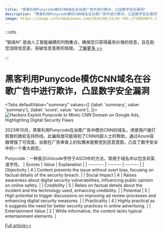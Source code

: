 ```yaml
---
title: "黑客利用Punycode模仿CNN域名在谷歌广告中进行欺诈，凸显数字安全漏洞"
description: "黑客利用Punycode模仿CNN域名在谷歌广告中进行欺诈，凸显数字安全漏洞"
image: https://image.informedainews.com/2024/06/21/Ar-VH1-1718958071-2.jpg
---
```



:::info

“智闻AI“ 是由人工智能编撰的刊物集合，确保您只获得最有价值的信息，旨在助您消除信息差，突破信息茧房的局限。  [了解更多 >>](/)

:::

# 黑客利用Punycode模仿CNN域名在谷歌广告中进行欺诈，凸显数字安全漏洞


<Tabs
	defaultValue="summary"
	values={[
	{label: 'summary', value: 'summary'},
	{label: 'score', value: 'score'},
]}>
<TabItem value="summary">
<img
  src="https://image.informedainews.com/2024/06/21/Ar-VH1-1718958071-2.jpg"
  alt="Hackers Exploit Punycode to Mimic CNN Domain on Google Ads, Highlighting Digital Security Flaws"
/>



2023年10月，黑客利用Punycode在谷歌广告中模仿CNN的域名，诱使用户拨打假冒的微软支持热线。此骗局很可能得到了CNN内部人士的帮助，通过Azure容器增强了可信度。谷歌在广告审查上的松懈未能察觉到恶意意图，凸显了数字安全中的一个重大疏忽。

Punycode：一种表示Unicode字符于ASCII中的方法，常用于域名中以包含非英语字符。
</TabItem>
<TabItem value="score">
	| Scores     | Value   | Explanation |
	| -------- | ------- | ------- |
	| Objectivity  | 4    | Content presents the issue without overt bias, focusing on factual details of the security breach.    |
	| Social Impact | 4     | Raises awareness about digital security vulnerabilities, influencing public opinion on online safety.    |
	| Credibility    | 5    | Relies on factual details about the incident and the technology used, enhancing credibility.    |
	| Potential    | 5    | High potential to trigger discussions on improving ad review processes and enhancing digital security measures.    |
	| Practicality    | 4    | Highly practical as it suggests the need for better security practices in online advertising.    |
	| Entertainment Value    | 2    | While informative, the content lacks typical entertainment elements.    |
</TabItem>
</Tabs>

[Full article>>](https://www.cnbeta.com.tw/articles/tech/1435012.htm)
